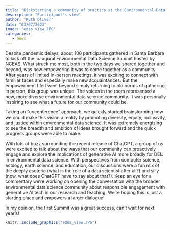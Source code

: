 ```yaml
---
title: "Kickstarting a community of practice at the Environmental Data Science Summit"
description: "Participant's view"
author: "Ruth Oliver"
date: "03/07/2023"
image: "edss_view.JPG"
categories:
   - news
---
```


Despite pandemic delays, about 100 participants gathered in Santa Barbara to kick off the inaugural Environmental Data Science Summit hosted by NCEAS. What struck me most, both in the two days we shared together and beyond, was how empowering it was to come together as a community. After years of limited in-person meetings, it was exciting to connect with familiar faces and especially make new acquaintances. But the empowerment I felt went beyond simply returning to old norms of gathering in person, this group was unique. The voices in the room represented a new, more diverse environmental data science community. It was personally inspiring to see what a future for our community could be.

Taking an "unconference" approach, we quickly started brainstorming how we could make this vision a reality by promoting diversity, equity, inclusivity, and justice within environmental data science. It was extremely energizing to see the breadth and ambition of ideas brought forward and the quick progress groups were able to make.

With lots of buzz surrounding the recent release of ChatGPT, a group of us were excited to talk about the ways that our community can proactively engage and explore the implications of generative AI more broadly for DEIJ in environmental data science. With perspectives from computer science, ecology, earth science, and education, our discussions were a fun mix of the deeply esoteric (what is the role of a data scientist after all?) and silly (now, what does ChatGPT have to say about that?). Keep an eye for a commentary we're working on opening the conversation with the broader environmental data science community about responsible engagement with generative AI tech in our research and teaching. We're hoping this is just a starting place and empowers a larger dialogue!

In my opinion, the first Summit was a great success, can't wait for next year's!

```r
knitr::include_graphics("edss_view.JPG")
```

